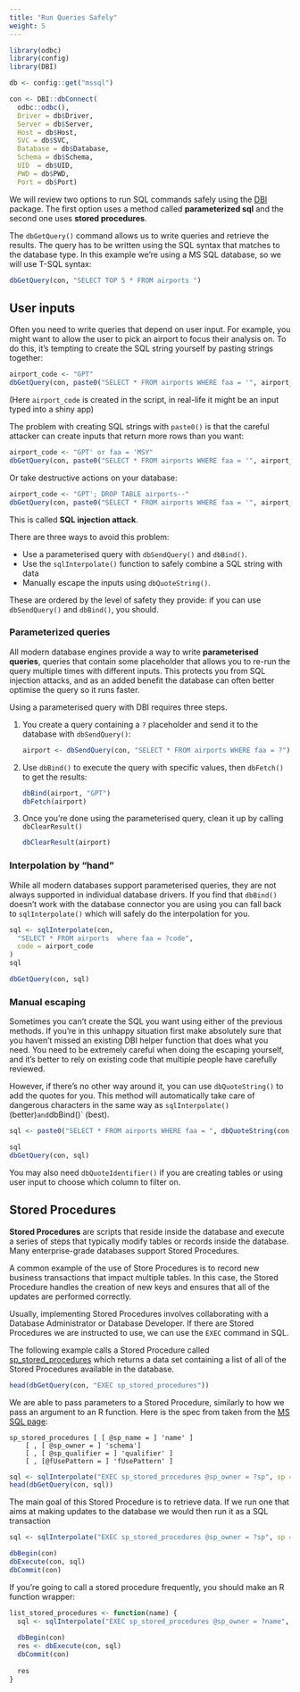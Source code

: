 ```yaml
---
title: "Run Queries Safely"
weight: 5
---
```


```r
library(odbc)
library(config)
library(DBI)

db <- config::get("mssql")

con <- DBI::dbConnect(
  odbc::odbc(),
  Driver = db$Driver,
  Server = db$Server,
  Host = db$Host,
  SVC = db$SVC,
  Database = db$Database,
  Schema = db$Schema,
  UID  = db$UID,
  PWD = db$PWD,
  Port = db$Port)

```

We will review two options to run SQL commands safely using the [DBI](/dbi/) package. The first option uses a method called **parameterized sql** and the second one uses **stored procedures**.  

The `dbGetQuery()` command allows us to write queries and retrieve the results.  The query has to be written using the SQL syntax that matches to the database type.  In this example we're using a MS SQL database, so we will use T-SQL syntax:

```r
dbGetQuery(con, "SELECT TOP 5 * FROM airports ")
```

## User inputs

Often you need to write queries that depend on user input. For example, you might want to allow the user to pick an airport to focus their analysis on. To do this, it's tempting to create the SQL string yourself by pasting strings together:

```r
airport_code <- "GPT"
dbGetQuery(con, paste0("SELECT * FROM airports WHERE faa = '", airport_code ,"'"))
```

(Here `airport_code` is created in the script, in real-life it might be an input typed into a shiny app)

The problem with creating SQL strings with `paste0()` is that the careful attacker can create inputs that return more rows than you want:

```r
airport_code <- "GPT' or faa = 'MSY"
dbGetQuery(con, paste0("SELECT * FROM airports WHERE faa = '", airport_code ,"'"))
```

Or take destructive actions on your database:

```r
airport_code <- "GPT'; DROP TABLE airports--"
dbGetQuery(con, paste0("SELECT * FROM airports WHERE faa = '", airport_code ,"'"))
```

This is called __SQL injection attack__.

There are three ways to avoid this problem:

* Use a parameterised query with `dbSendQuery()` and `dbBind()`.
* Use the `sqlInterpolate()` function to safely combine a SQL string with data
* Manually escape the inputs using `dbQuoteString()`.

These are ordered by the level of safety they provide: if you can use `dbSendQuery()` and `dbBind()`, you should.

### Parameterized queries

All modern database engines provide a way to write __parameterised queries__, queries that contain some placeholder that allows you to re-run the query multiple times with different inputs. This protects you from SQL injection attacks, and as an added benefit the database can often better optimise the query so it runs faster.

Using a parameterised query with DBI requires three steps. 

1.  You create a query containing a `?` placeholder and send it to the database
    with `dbSendQuery()`:
    
    ```r
    airport <- dbSendQuery(con, "SELECT * FROM airports WHERE faa = ?")
    ```

1.  Use `dbBind()` to execute the query with specific values, then `dbFetch()`
    to get the results:

    ```r
    dbBind(airport, "GPT")
    dbFetch(airport)
    ```

1.  Once you're done using the parameterised query, clean it up by calling 
    `dbClearResult()`
    
    ```r
    dbClearResult(airport)
    ```

### Interpolation by "hand"

While all modern databases support parameterised queries, they are not always supported in individual database drivers. If you find that `dbBind()` doesn't work with the database connector you are using you can fall back to `sqlInterpolate()` which will safely do the interpolation for you.

```r
sql <- sqlInterpolate(con, 
  "SELECT * FROM airports  where faa = ?code", 
  code = airport_code
)
sql

dbGetQuery(con, sql)
```

### Manual escaping

Sometimes you can't create the SQL you want using either of the previous methods. If you're in this unhappy situation first make absolutely sure that you haven't missed an existing DBI helper function that does what you need. You need to be extremely careful when doing the escaping yourself, and it's better to rely on existing code that multiple people have carefully reviewed.

However, if there's no other way around it, you can use `dbQuoteString()` to add the quotes for you. This method will automatically take care of dangerous characters in the same way as `sqlInterpolate()` (better)` and `dbBind()` (best).

```r
sql <- paste0("SELECT * FROM airports WHERE faa = ", dbQuoteString(con, airport_code))

sql
dbGetQuery(con, sql)
```

You may also need `dbQuoteIdentifier()` if you are creating tables or using user input to choose which column to filter on.

## Stored Procedures

**Stored Procedures** are scripts that reside inside the database and execute a series of steps that typically modify tables or records inside the database.  Many enterprise-grade databases support Stored Procedures.  

A common example of the use of Store Procedures is to record new business transactions that impact multiple tables. In this case, the Stored Procedure handles the creation of new keys and ensures that all of the updates are performed correctly.  

Usually, implementing Stored Procedures involves collaborating with a Database Administrator or Database Developer.  If there are Stored Procedures we are instructed to use, we can use the `EXEC` command in SQL.  

The following example calls a Stored Procedure called
[sp_stored_procedures](https://docs.microsoft.com/en-us/sql/relational-databases/system-stored-procedures/sp-stored-procedures-transact-sql) which returns a data set containing a list of all of the Stored Procedures available in the database.

```r
head(dbGetQuery(con, "EXEC sp_stored_procedures"))
```

We are able to pass parameters to a Stored Procedure, similarly to how we pass an argument to an R function.  Here is the spec from taken from the [MS SQL page](https://docs.microsoft.com/en-us/sql/relational-databases/system-stored-procedures/sp-stored-procedures-transact-sql): 

```
sp_stored_procedures [ [ @sp_name = ] 'name' ]   
    [ , [ @sp_owner = ] 'schema']   
    [ , [ @sp_qualifier = ] 'qualifier' ]  
    [ , [@fUsePattern = ] 'fUsePattern' ]  
```

```r
sql <- sqlInterpolate("EXEC sp_stored_procedures @sp_owner = ?sp", sp = sys)
head(dbGetQuery(con, sql))
```

The main goal of this Stored Procedure is to retrieve data.  If we run one that aims at making updates to the database we would then run it as a SQL transaction

```r
sql <- sqlInterpolate("EXEC sp_stored_procedures @sp_owner = ?sp", sp = sys)

dbBegin(con)
dbExecute(con, sql)
dbCommit(con)
```

If you're going to call a stored procedure frequently, you should make an R function wrapper:

```r
list_stored_procedures <- function(name) {
  sql <- sqlInterpolate("EXEC sp_stored_procedures @sp_owner = ?name", name = name)
  
  dbBegin(con)
  res <- dbExecute(con, sql)
  dbCommit(con)
  
  res
}
```